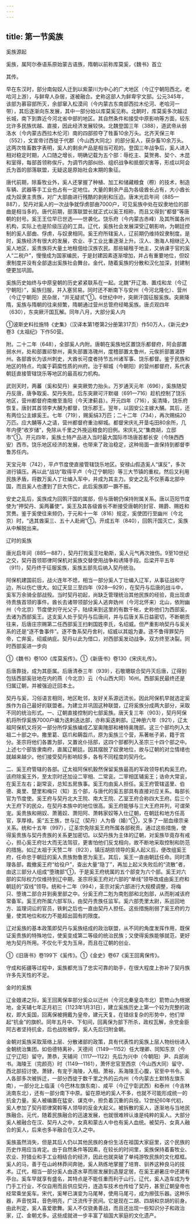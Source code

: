 ```yaml
---
---
---
```

title: 第一节奚族
---



奚族源起

奚族，属阿尔泰语系原始蒙古语族，隋朝以前称库莫奚，《魏书》首立

其传。

早在东汉时，部分南匈奴人迁到以紫蒙川为中心的广大地区（今辽宁朝阳西北，老哈河上游），与鲜卑人杂居，遂被融合。史称这部人为鲜卑宇文部。公元345年，该部为慕容部所灭，余部窜入松漠间（今内蒙古东南部西拉木伦河、老哈河一带），其后逐渐向东发展，其中一部分始以库莫奚见称。北朝时，库莫奚多次越过长城，南下到靠近今河北省中部的地区。其自然条件和接受中原影响等方面，较东北许多民族优越、直接，因此经济发展较快。北魏登国三年（388），道武帝从弱洛水（今内蒙古西拉木伦河）南的四部掠夺了牲畜10余万头。北齐天保三年（552），文宣帝讨西徙于代郡（今山西大同北）的部分奚人，获杂畜10余万头。这两次牲畜数字表明，奚人的剩余产品是相当可观的。登国三年战争后，奚人进入相对稳定时期，人口随之增长，明确记载为五个部：辱纥主、莫贺弗、契个、木昆和室得，每部首领称俟斤。为调节内部纠纷、组织战争和抵御灾害等，形成以阿会氏为首的部落联盟，无疑这是原始社会末期的象征。

唐代前期，除畜牧业外，奚人还掌握了种植、加工和储藏粮食（穄）的技术，制造车辆、武器等手工业也占有一定地位。大量的剩余产品为各级酋长占有，大小酋长成为奴隶主贵族，对广大部曲进行残酷的剥削和压迫。唐末光启年间（885—887），契丹对奚人的一次战争就俘虏部曲7000户，可见奚族中处在奴隶地位的部曲是相当多的。唐代前期，部落联盟长就正式以奚王相称，而且又得到“都督”等唐朝的封号。奚王王位早已世选——世袭化。饶乐府（今内蒙古赤峰）及其所属各州机构，实际上也是阶级压迫的工具。辽代，奚族社会发展深受辽朝影响，为朝廷控制的奚人部曲、俘虏，与奴隶相同。奚王府所辖奚人，辽前期仍维持奴隶制度。是时，奚族经济有很大的发展，农业、手工业比重逐渐上升。汉人、渤海人相继迁入奚人地区，奚贵族将大量土地租佃给汉族农民。那些输租于地主，又纳课于官的奚人“二税户”，慢慢成为国家编民，于是封建因素逐渐增加，并占有重要地位，但奴隶制度并没有全部退出奚族社会舞台。金代，随着奚族的分散和汉化加深，封建制便更加巩固。

奚族历史始终与中原皇朝的历史紧紧联系在一起。北魏“开辽海、置戍和龙（今辽宁朝阳）”，奚族归服，并入塞贸易。同时还不断南下与安州（今河北隆化）、营州（今辽宁朝阳）民杂居，“并无疑贰”①。6世纪中叶，突厥汗国征服奚族。突厥降隋，奚族与隋朝的往来频繁，隋朝通过营州总管府经略奚族。唐贞观四年（630），东突厥汗国瓦解。同年八月，大部分奚人内

①波斯史料拉施特《史集》（汉译本第1卷第2分册第317页）作50万人，《新元史》卷3《太祖纪》下作50营。

附。二十二年（648），全部奚人内附。唐朝在奚族地区置饶乐都督府，阿会部置弱水州，处和部置祁黎州，奥失部置洛瑰州，度稽部置太鲁州，元俟折部置渴野州。各部酋长为该州刺史，大酋长可度者持节五州诸军事、饶乐都督。鉴于民族和地区的特点，均属于羁縻性质的州府。治于柳城（今朝阳）的营州都督府，系代表朝廷直接管辖饶乐等地区的最高权力机构。

武则天时，两蕃（奚和契丹）亲突厥势力抬头。万岁通天元年（696），奚族随契丹反唐，唐争取奚、契丹失败。后东突厥可汗默啜（691—716）趁机控制了饶乐地区，营州都督府南撤至渔阳（今天津蓟县）。开元四年（716），奚清降，饶乐府恢复。唐封其首领李大酺为都督，饶乐郡王。翌年，以固安公主嫁大酺。其后，还有两位公主嫁奚王。七年（719），赐奚绢3万匹；二十二年（734），再次赐绢20万匹。应大酺等人之请，营州都督府重治柳城。都督宋庆礼开垦屯田80余所，几年内便“收岁储”，免除从千里之外挽运粮食的旧例。宋庆礼又“集商胡，立邸市”①。开元四年，奚族土特产品进入当时最大国际市场唐首都长安（今陕西西安）西市。饶乐地区经济的发展，也带来了政治稳定，这种局面一直保持到都督李鲁苏任内。

天宝元年（742），平卢节度使直接管辖饶乐地区。安禄山假造奚人“谋反”，多次进行镇压。再以此“战功”取得平卢（今辽宁朝阳）等三大节镇的重权。然后又利用民族矛盾，将数万奚人丁壮编入军中，并成为其主力。安史之乱不仅荼毒北部中国，而且奚人也遭到了巨大伤亡，此后奚族即一蹶不振。

安史之乱后，奚族成为回鹘汗国的属部，但与唐朝仍保持附属关系。唐以范阳节度使为“押契丹、奚两蕃使”。奚王及其各级酋长不断接受唐朝的封官、赐爵、赐姓和赏赉。鉴于奚使往来频仍，于元和十一年（816）规定，奚使团行至幽州（今北京）时，“选其酋渠三、五十人赴阙”①。开成五年（840），回鹘汗国灭亡，奚族从中解脱出来。

辽时的奚族

唐光启年间（885—887），契丹打败奚王吐勒斯，奚人元气再次挫伤。9至10世纪之交，契丹首领耶律阿保机对奚族交替使用战争和诱降手段。后梁开平五年（911），契丹终于征服奚族，奚族五部先后纳入契丹统治。

阿保机建国前后，战火连年不熄，相当一部分奚人丁壮编入辽军，从事征战和守边，所以伤亡很大。如辽天显三至四年（928—929），在契丹与后唐的战斗中，奚军万余骑全部战殁。当时契丹初起，尚缺乏管理统治其他民族的经验，竟出现虐待贵族首领的事件。酋长去诸带领部分奚人逃奔妫州（今河北怀来）北山，依附幽州（今北京）节度使刘守光父子，陆续来到这里的有数千帐，史称他们为西部奚，去诸为西部奚王。这支奚人处于契丹与后唐间，并与后唐关系日益密切，不断朝贡往来，后唐庄宗赐第二任西部奚王扫剌国姓李氏，名绍威。但严重影响契丹与奚关系的还是“逐不鲁事件”。逐不鲁系契丹舍利，绍威以其姐为妻。逐不鲁得罪契丹帝，亡奔奚，绍威纳庇。契丹以此为借口，对西部奚发动战争，双方终至决裂。同时西部奚进一步向

①《魏书》卷100《库莫奚传》。①《新唐书》卷130《宋庆礼传》。

后唐靠拢，成为其臣属。后唐清泰三年（939），石敬瑭联合契丹灭后唐，辽得到包括西部奚驻地在内的燕（今北京）云（今山西大同）16州。西部奚民最终还是归属辽朝，并被强迫迁回本土。

契丹与奚，习俗语言相同，地区毗邻，友好关系源远流长。因此阿保机早就选定奚族作为自己最好的联盟者。为建立并巩固这种联盟，辽将奚族分成两大部分，采取不同的统治形式。一、辽朝直接控制的七部奚族。唐天复三年（903），契丹阿保机将所俘奚族7000户编为迭剌迭达部，亦称奚迭剌部。辽神册六年（921），辽太祖阿保机又将另一部分所俘奚族编成乙室奥隗部和楮特奥隗部。这三个部均列入太祖二十部之中。撒里葛、窈爪和耨盌爪，原为奚族三个营，系著帐子弟，籍于宫分。圣宗将他们各置为部，又置讹仆括部，这四个部都列入圣宗三十四个部之中。上述七个部皆隶南府，直属辽朝廷。因其摆脱了奴隶地位，故与辽朝的对立情绪也就越来越少。他们接受契丹影响较多，各有不同程度的契丹化。

二、奚王府管辖的各部。辽太祖阿保机毅然保留奚族最高的军政领导机构奚王府。该府除奚王外，至太宗时还加设二宰相、二常衮。二宰相匡辅奚王；诰命大常衮，在奚王左右；副常衮，总知五房族事。奚王均由奚人担任。奚王府管辖遥里、伯德、奥里、楚里和梅只（知）五个部，与唐代的奚五部具有直接对应关系。每部长官为节度使。奚王府与契丹北大王院、南大王院、乙室王府合称四大王府。后三个大王府下的民众，在契丹本族中的地位很高。奚王府能够与三大王府并列，可谓荣宠。奚贵族和朔奴、萧莆奴、萧阳阿、萧韩家奴等入仕辽朝，在朝廷和地方任高官，享厚禄。奚“五王族，世与辽（契丹）人为昏（婚）”①，又多了一层血缘宗亲关系。统和十五年（997），辽圣宗免除奚王府所属各部税贡。通过这些措施，使得奚贵族与契丹贵族的关系更加密切。以契丹族为主体的辽朝，对奚族毕竟存有戒心，担心奚王府壮大而无法驾驭，更害怕他们反戈相向，故不断地采取控制和防范的措施。如辽太祖于天赞二年（923），镇压胡损领导的奚人起义后，便改组奚王府，任命忠于朝廷的奚人贵族勃鲁恩为奚王。其后，奚王一直由朝廷任命。同时清理各部，裁撤奚王府“给役户”，查出大量“隐丁”，再加上起义失败后的“流散”者，由这三部分人组成“堕瑰部”①，于是奚王府统属的五个部变为六个部。奚王对六部的实际权力仅维持到辽中期，圣宗将奚王府对六部的“单线”领导改成由奚王府和朝廷的“双线”领导。统和十二年（994），圣宗对奚六部进行大规模调整，将梅只、堕瑰二部合并到奥里部之中。分奚王府二剋为南剋部和北剋部，从而削减该府常备军。奚王府所属六部军队，由契丹贵族任监军。奚六部秃里太尉，系巡回地方、监理词讼的官员，铁剌之后也一直由契丹人担任。这些措施削弱了奚王府的力量，使其地位和权力不能超出固有的限度。

辽对奚族的基本政策即契丹与奚族结成的政治联盟，从不同的角度发挥作用，既保证奚贵族的特殊地位，使奚变成第二等级的统治民族；又使得奚族能够就范，更好地为契丹所用。不仅化干戈为玉帛，而且在辽朝的创业、

①《旧唐书》卷199下《奚传》。①《金史》卷67《奚王回离保传》。

守成和拓疆等过程中，奚族都充当了忠实可靠的助手，在很大程度上弥补了契丹族许多先天性的不足。

金时的奚族

辽金嬗递之际，奚王回离保率部分奚众以迁州（今河北秦皇岛市北）箭笴山为根据地，金天辅七年正月初三（1123年1月31日），建立奚族历史上第一个较为完整的政权，即大奚国，回离保被拥戴为皇帝，建元天复。在错综复杂的形势中，他们举起“抗金”的旗帜。同年五月中、下旬间，回离保为部下所杀，政权瓦解，余党金臣阿古者坚持抗金，后也战败被俘，奚人先后归附金朝。

金朝对奚族采取笼络上层、分散诸部的政策，具有代表性的奚族上层人物纷纷进入金朝统治集团。如伯德特离补，天德间（1149—1152）任大理卿、同知东京（今辽宁辽阳）留守。萧恭，天辅间（1117—1122）先后为兴中（今朝阳）尹、兵部尚书。海陵王（完颜亮）时（1149—1161），萧怀忠官至西京（今山西大同）留守、西北部招讨使。萧肄，有宠于海陵，入相。萧裕，系海陵王心腹，官至中书令。奚人各部多次被拆迁，一部分西徙于数千里之外的云内州（今内蒙古土默特左旗东南），一部分北上临潢（今巴林左旗东南）、咸平（今辽宁彰武西）和泰州（今吉林洮南东北），还有一部分南下中原。留在原地的奚人不多，也就不可能形成统一的抗金力量。奚人被编置在猛安、谋克中，担负着沉重的兵役。12世纪60年代初，奚人参加了契丹耶律窝斡等人领导的反金大起义。被拆散的奚人，逐渐地与当地民族融合。元代，随着民族融合的迅速发展，也就很难辨认谁是纯粹的奚人。大部分奚人被融合在汉、契丹人之中，女真和蒙古人中也有奚人血统。被契丹、女真人融合的奚人，后来也多半融合在汉人之中。

奚族虽然消失，但是其后人仍以其他民族的身份生活在祖国大家庭里，这个民族的历史作用应当肯定。由于自然条件等因素，在较长的时间里，奚族保持着畜牧业、农业、狩猎业和手工业相结合的经济，因此也就突破了单纯游牧民族的文化框框。奚人的马，善于在山岭林莽间奔驰，奚人熟练地掌握了培育、驯养这种良马的技术。辽代，相当一部分奚人由逐水草而居发展到造屋定居，在奚王避暑庄中还建有亭台。奚车早就享有盛名，其特点是不能任重而利于山行。辽代，奚人造车成为专门手工行业，不仅自用而且供应契丹，连造车技术也传给了契丹，甚至辽朝皇帝也经常乘坐奚车。宋代，奚琴已演变为马尾琴，使用马尾弓，成为擦弦乐器。这种乐器，声音悦耳，音色明亮，广泛流传于民间。它是现在二胡、四胡和京胡的前身。由此判定，奚人喜爱歌舞。奚人不仅骁勇善战，而且还出现一些知识分子和政治家，辽、金朝尤多。这些成就进一步丰富了祖国大家庭的文化遗产。